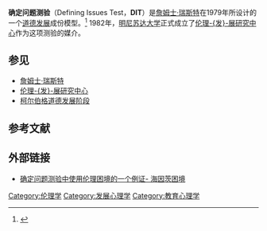 '''确定问题测验'''（Defining Issues Test，'''DIT'''）是[[詹姆士·瑞斯特|詹姆士·瑞斯特]]在1979年所设计的一个[[道德发展|道德发展]]成份模型。<ref name="judgingmoralissues">{{cite book |last=瑞斯特 |first=詹姆士 |authorlink=詹姆士·瑞斯特 |title=道德问题判断的发展 |year=1979 |publisher=明尼苏达大学出版社 |id=ISBN 978-0-8166-0891-1 }}</ref> 1982年，[[明尼苏达大学|明尼苏达大学]]正式成立了[[伦理发展研究中心|伦理-{发}-展研究中心]]作为这项测验的媒介。

==参见==
*[[詹姆士·瑞斯特|詹姆士·瑞斯特]]
*[[伦理发展研究中心|伦理-{发}-展研究中心]]
*[[柯尔伯格道德发展阶段|柯尔伯格道德发展阶段]]

==参考文献==
<div class="references-small">
<references />
</div>

==外部链接==
*[https://web.archive.org/web/20070629030232/http://www.centerforthestudyofethicaldevelopment.net/DIT%20--Sample%20Dilemma.htm 确定问题测验中使用伦理困境的一个例证- 海因茨困境]

[[Category:伦理学|Category:伦理学]]
[[Category:发展心理学|Category:发展心理学]]
[[Category:教育心理学|Category:教育心理学]]
